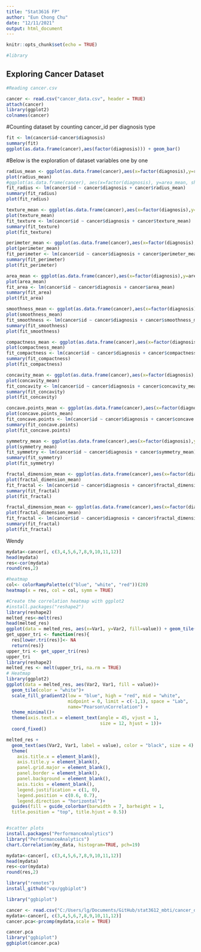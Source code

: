 ```yaml
---
title: "Stat3616 FP"
author: "Eun Chong Chu"
date: "12/11/2021"
output: html_document
---
```


```r
knitr::opts_chunk$set(echo = TRUE)
```


```r
#library 


```

## Exploring Cancer Dataset

```r
#Reading cancer.csv

cancer <- read.csv("cancer_data.csv", header = TRUE)
attach(cancer)
library(ggplot2)
colnames(cancer)
```

#Counting dataset by counting cancer_id per diagnosis type
```r
fit <- lm(cancer$id~cancer$diagnosis)
summary(fit)
ggplot(as.data.frame(cancer),aes(factor(diagnosis))) + geom_bar()
```
#Below is the exploration of dataset variables one by one
```r
radius_mean <- ggplot(as.data.frame(cancer),aes(x=factor(diagnosis),y=radius_mean)) + geom_boxplot() + geom_smooth(method="lm",se=TRUE, fullrange=FALSE, level=0.95)
plot(radius_mean)
#ggplot(as.data.frame(cancer), aes(x=factor(diagnosis), y=area_mean, shape=area_worst, color=area_se)) + geom_point()
fit_radius <- lm(cancer$id ~ cancer$diagnosis + cancer$radius_mean)
summary(fit_radius)
plot(fit_radius)
```

```r
texture_mean <- ggplot(as.data.frame(cancer),aes(x=factor(diagnosis),y=texture_mean)) + geom_boxplot() + geom_smooth(method="lm",se=TRUE, fullrange=FALSE, level=0.95)
plot(texture_mean)
fit_texture <- lm(cancer$id ~ cancer$diagnosis + cancer$texture_mean)
summary(fit_texture)
plot(fit_texture)
```

```r
perimeter_mean <- ggplot(as.data.frame(cancer),aes(x=factor(diagnosis),y=perimeter_mean)) + geom_boxplot() + geom_smooth(method="lm",se=TRUE, fullrange=FALSE, level=0.95)
plot(perimeter_mean)
fit_perimeter <- lm(cancer$id ~ cancer$diagnosis + cancer$perimeter_mean)
summary(fit_perimeter)
plot(fit_perimeter)
```

```r
area_mean <- ggplot(as.data.frame(cancer),aes(x=factor(diagnosis),y=area_mean)) + geom_boxplot() + geom_smooth(method="lm",se=TRUE, fullrange=FALSE, level=0.95)
plot(area_mean)
fit_area <- lm(cancer$id ~ cancer$diagnosis + cancer$area_mean)
summary(fit_area)
plot(fit_area)
```

```r
smoothness_mean <- ggplot(as.data.frame(cancer),aes(x=factor(diagnosis),y=smoothness_mean)) + geom_boxplot() + geom_smooth(method="lm",se=TRUE, fullrange=FALSE, level=0.95)
plot(smoothness_mean)
fit_smoothness <- lm(cancer$id ~ cancer$diagnosis + cancer$smoothness_mean)
summary(fit_smoothness)
plot(fit_smoothness)
```


```r
compactness_mean <- ggplot(as.data.frame(cancer),aes(x=factor(diagnosis),y=compactness_mean)) + geom_boxplot() + geom_smooth(method="lm",se=TRUE, fullrange=FALSE, level=0.95)
plot(compactness_mean)
fit_compactness <- lm(cancer$id ~ cancer$diagnosis + cancer$compactness_mean)
summary(fit_compactness)
plot(fit_compactness)
```


```r
concavity_mean <- ggplot(as.data.frame(cancer),aes(x=factor(diagnosis),y=concavity_mean)) + geom_boxplot() + geom_smooth(method="lm",se=TRUE, fullrange=FALSE, level=0.95)
plot(concavity_mean)
fit_concavity <- lm(cancer$id ~ cancer$diagnosis + cancer$concavity_mean)
summary(fit_concavity)
plot(fit_concavity)
```

```r
concave.points_mean <- ggplot(as.data.frame(cancer),aes(x=factor(diagnosis),y=concave.points_mean)) + geom_boxplot() + geom_smooth(method="lm",se=TRUE, fullrange=FALSE, level=0.95)
plot(concave.points_mean)
fit_concave.points <- lm(cancer$id ~ cancer$diagnosis + cancer$concave.points_mean)
summary(fit_concave.points)
plot(fit_concave.points)
```

```r
symmetry_mean <- ggplot(as.data.frame(cancer),aes(x=factor(diagnosis),y=symmetry_mean)) + geom_boxplot() + geom_smooth(method="lm",se=TRUE, fullrange=FALSE, level=0.95)
plot(symmetry_mean)
fit_symmetry <- lm(cancer$id ~ cancer$diagnosis + cancer$symmetry_mean)
summary(fit_symmetry)
plot(fit_symmetry)
```


```r
fractal_dimension_mean <- ggplot(as.data.frame(cancer),aes(x=factor(diagnosis),y=fractal_dimension_mean)) + geom_boxplot() + geom_smooth(method="lm",se=TRUE, fullrange=FALSE, level=0.95)
plot(fractal_dimension_mean)
fit_fractal <- lm(cancer$id ~ cancer$diagnosis + cancer$fractal_dimension_mean)
summary(fit_fractal)
plot(fit_fractal)
```





```r
fractal_dimension_mean <- ggplot(as.data.frame(cancer),aes(x=factor(diagnosis),y=fractal_dimension_mean)) + geom_point() + geom_smooth(method="lm",se=TRUE, fullrange=FALSE, level=0.95)
plot(fractal_dimension_mean)
fit_fractal <- lm(cancer$id ~ cancer$diagnosis + cancer$fractal_dimension_mean)
summary(fit_fractal)
plot(fit_fractal)
```


######## Wendy ########## 

```r
mydata<-cancer[, c(3,4,5,6,7,8,9,10,11,12)]
head(mydata)
res<-cor(mydata)
round(res,2)

#heatmap
col<- colorRampPalette(c("blue", "white", "red"))(20)
heatmap(x = res, col = col, symm = TRUE)

#Create the correlation heatmap with ggplot2
#install.packages("reshape2")
library(reshape2)
melted_res<-melt(res)
head(melted_res)
ggplot(data = melted_res, aes(x=Var1, y=Var2, fill=value)) + geom_tile()
get_upper_tri <- function(res){
  res[lower.tri(res)]<- NA
  return(res)}
upper_tri <- get_upper_tri(res)
upper_tri
library(reshape2)
melted_res <- melt(upper_tri, na.rm = TRUE)
# Heatmap
library(ggplot2)
ggplot(data = melted_res, aes(Var2, Var1, fill = value))+ 
  geom_tile(color = "white")+
  scale_fill_gradient2(low = "blue", high = "red", mid = "white", 
                       midpoint = 0, limit = c(-1,1), space = "Lab", 
                       name="Pearson\nCorrelation") +
  theme_minimal()+ 
  theme(axis.text.x = element_text(angle = 45, vjust = 1, 
                                   size = 12, hjust = 1))+
  coord_fixed()

melted_res + 
  geom_text(aes(Var2, Var1, label = value), color = "black", size = 4) +
  theme(
    axis.title.x = element_blank(),
    axis.title.y = element_blank(),
    panel.grid.major = element_blank(),
    panel.border = element_blank(),
    panel.background = element_blank(),
    axis.ticks = element_blank(),
    legend.justification = c(1, 0),
    legend.position = c(0.6, 0.7),
    legend.direction = "horizontal")+
  guides(fill = guide_colorbar(barwidth = 7, barheight = 1,
  title.position = "top", title.hjust = 0.5))


#scatter plots
install.packages("PerformanceAnalytics")
library("PerformanceAnalytics")
chart.Correlation(my_data, histogram=TRUE, pch=19)
```




```r

mydata<-cancer[, c(3,4,5,6,7,8,9,10,11,12)]
head(mydata)
res<-cor(mydata)
round(res,2)
```

```r
library("remotes")
install_github("vqv/ggbiplot")


```

```r


library("ggbiplot")


```


```r


cancer <- read.csv("C:/Users/lg/Documents/GitHub/stat3612_mbti/cancer_data.csv", header = TRUE)
mydata<-cancer[, c(3,4,5,6,7,8,9,10,11,12)]
cancer.pca<-prcomp(mydata,scale = TRUE)

cancer.pca 
library("ggbiplot")
ggbiplot(cancer.pca) 


```  




```r


```